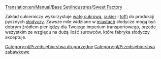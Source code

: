 [[Translation:en/Manual/Base Set/Industries/Sweet Factory]]

{{pl/Przedsiębiorstwa|image=en/SweetFactory.png
|name=Zakład cukierniczy
|climates=[[pl/Manual/Klimat]]
|accepts=[[pl/Manual/Base Set/Cargos/Wata cukrowa|Wata cukrowa]], [[pl/Manual/Base Set/Cargos/Cukier|Cukier]], [[pl/Manual/Base Set/Cargos/Toffi|Toffi]]
|produces=[[pl/Manual/Base Set/Cargos/Słodycze|Słodycze]]
}}

Zakład cukierniczy wykorzystuje [[pl/Manual/Base Set/Cargos/Wata cukrowa|watę cukrową]], [[pl/Manual/Base Set/Cargos/Cukier|cukier]] i [[pl/Manual/Base Set/Cargos/Toffi|toffi]] do produkcji pysznych [[pl/Manual/Base Set/Cargos/Słodycze|słodyczy]]. Zawsze mile widziane w [[pl/Domy|miastach]] słodycze mogą być dobrym źródłem pieniędzy dla Twojego imperium transportowego, przede wszystkim ze względu na dużą ilość surowców, które fabryka słodyczy akceptuje. 

{{pl/Navbox Industries}}

[[Category:pl/Przedsiębiorstwa drugorzędne]]
[[Category:pl/Przedsiębiorstwa zabawkowe]]